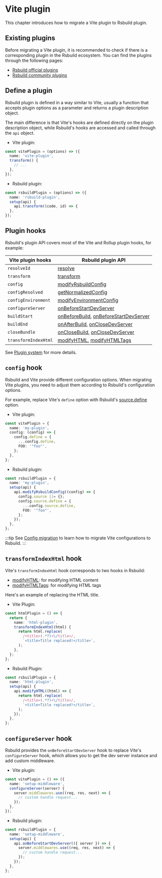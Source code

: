# Vite plugin

This chapter introduces how to migrate a Vite plugin to Rsbuild plugin.

## Existing plugins

Before migrating a Vite plugin, it is recommended to check if there is a corresponding plugin in the Rsbuild ecosystem. You can find the plugins through the following pages:

- [Rsbuild official plugins](/plugins/list)
- [Rsbuild community plugins](https://github.com/web-infra-dev/awesome-rspack?tab=readme-ov-file#rsbuild-plugins)

## Define a plugin

Rsbuild plugin is defined in a way similar to Vite, usually a function that accepts plugin options as a parameter and returns a plugin description object.

The main difference is that Vite's hooks are defined directly on the plugin description object, while Rsbuild's hooks are accessed and called through the `api` object.

- Vite plugin:

```ts title="vitePlugin.ts"
const vitePlugin = (options) => ({
  name: 'vite-plugin',
  transform() {
    // ...
  },
});
```

- Rsbuild plugin:

```ts title="rsbuildPlugin.ts"
const rsbuildPlugin = (options) => ({
  name: 'rsbuild-plugin',
  setup(api) {
    api.transform((code, id) => {
  },
});
```

## Plugin hooks

Rsbuild's plugin API covers most of the Vite and Rollup plugin hooks, for example:

| Vite plugin hooks    | Rsbuild plugin API                                                                                                     |
| -------------------- | ---------------------------------------------------------------------------------------------------------------------- |
| `resolveId`          | [resolve](/plugins/dev/core#apiresolve)                                                                                |
| `transform`          | [transform](/plugins/dev/core#apitransform)                                                                            |
| `config`             | [modifyRsbuildConfig](/plugins/dev/hooks#modifyrsbuildconfig)                                                          |
| `configResolved`     | [getNormalizedConfig](/plugins/dev/core#apigetnormalizedconfig)                                                        |
| `configEnvironment`  | [modifyEnvironmentConfig](/plugins/dev/hooks#modifyenvironmentconfig)                                                  |
| `configureServer`    | [onBeforeStartDevServer](/plugins/dev/hooks#onbeforestartdevserver)                                                    |
| `buildStart`         | [onBeforeBuild](/plugins/dev/hooks#onbeforebuild), [onBeforeStartDevServer](/plugins/dev/hooks#onbeforestartdevserver) |
| `buildEnd`           | [onAfterBuild](/plugins/dev/hooks#onafterbuild), [onCloseDevServer](/plugins/dev/hooks#onclosedevserver)               |
| `closeBundle`        | [onCloseBuild](/plugins/dev/hooks#onclosebuild), [onCloseDevServer](/plugins/dev/hooks#onclosedevserver)               |
| `transformIndexHtml` | [modifyHTML](/plugins/dev/hooks#modifyhtml), [modifyHTMLTags](/plugins/dev/hooks#modifyhtmltags)                       |

See [Plugin system](/plugins/dev/index) for more details.

## `config` hook

Rsbuild and Vite provide different configuration options. When migrating Vite plugins, you need to adjust them according to Rsbuild's configuration options.

For example, replace Vite's `define` option with Rsbuild's [source.define](/config/source/define) option.

- Vite plugin:

```ts title="vitePlugin.ts"
const vitePlugin = {
  name: 'my-plugin',
  config: (config) => {
    config.define = {
      ...config.define,
      FOO: '"foo"',
    };
  },
};
```

- Rsbuild plugin:

```ts title="rsbuildPlugin.ts"
const rsbuildPlugin = {
  name: 'my-plugin',
  setup(api) {
    api.modifyRsbuildConfig((config) => {
      config.source ||= {};
      config.source.define = {
        ...config.source.define,
        FOO: '"foo"',
      };
    });
  },
};
```

:::tip
See [Config migration](/guide/migration/vite#config-migration) to learn how to migrate Vite configurations to Rsbuild.
:::

## `transformIndexHtml` hook

Vite's `transformIndexHtml` hook corresponds to two hooks in Rsbuild:

- [modifyHTML](/plugins/dev/hooks#modifyhtml): for modifying HTML content
- [modifyHTMLTags](/plugins/dev/hooks#modifyhtmltags): for modifying HTML tags

Here's an example of replacing the HTML title.

- Vite Plugin:

```ts title="vitePlugin.ts"
const htmlPlugin = () => {
  return {
    name: 'html-plugin',
    transformIndexHtml(html) {
      return html.replace(
        /<title>(.*?)<\/title>/,
        `<title>Title replaced!</title>`,
      );
    },
  };
};
```

- Rsbuild Plugin:

```ts title="rsbuildPlugin.ts"
const rsbuildPlugin = {
  name: 'html-plugin',
  setup(api) {
    api.modifyHTML((html) => {
      return html.replace(
        /<title>(.*?)<\/title>/,
        `<title>Title replaced!</title>`,
      );
    });
  },
};
```

## `configureServer` hook

Rsbuild provides the `onBeforeStartDevServer` hook to replace Vite's `configureServer` hook, which allows you to get the dev server instance and add custom middleware.

- Vite plugin:

```ts title="vitePlugin.ts"
const vitePlugin = () => ({
  name: 'setup-middleware',
  configureServer(server) {
    server.middlewares.use((req, res, next) => {
      // custom handle request...
    });
  },
});
```

- Rsbuild plugin:

```ts title="rsbuildPlugin.ts"
const rsbuildPlugin = {
  name: 'setup-middleware',
  setup(api) {
    api.onBeforeStartDevServer(({ server }) => {
      server.middlewares.use((req, res, next) => {
        // custom handle request...
      });
    });
  },
};
```
